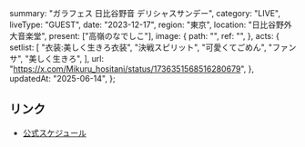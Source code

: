   summary: "ガラフェス 日比谷野音 デリシャスサンデー",
  category: "LIVE",
  liveType: "GUEST",
  date: "2023-12-17",
  region: "東京",
  location: "日比谷野外大音楽堂",
  present: ["高嶺のなでしこ"],
  image: {
    path: "",
    ref: "",
  },
  acts: {
    setlist: [
      "衣装:美しく生きろ衣装",
      "決戦スピリット",
      "可愛くてごめん",
      "ファンサ",
      "美しく生きろ",
    ],
    url: "https://x.com/Mikuru_hositani/status/1736351568516280679",
  },
  updatedAt: "2025-06-14",
};

## リンク

- [公式スケジュール](https://takanenonadeshiko.jp/?p=1513)
